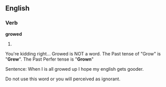 ==English==
===Verb===
'''growed'''
# {{context|US|dialect}} {{past of|[[grow]]}}

You're kidding right... Growed is NOT a word. The Past tense of "Grow" is "'''Grew'''". The Past Perfer tense is "'''Grown'''"

Sentence: When I is all growed up I hope my english gets gooder.

Do not use this word or you will perceived as ignorant.